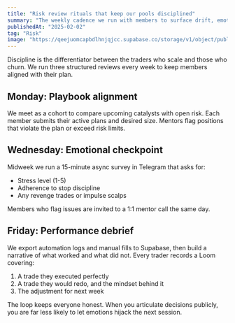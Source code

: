 ```yaml
---
title: "Risk review rituals that keep our pools disciplined"
summary: "The weekly cadence we run with members to surface drift, emotional leaks, and capital allocation issues before they become expensive."
publishedAt: "2025-02-02"
tag: "Risk"
image: "https://qeejuomcapbdlhnjqjcc.supabase.co/storage/v1/object/public/magic-portfolio/images/projects/mentor-suite/cover-01.jpg"
---
```


Discipline is the differentiator between the traders who scale and those who churn. We run three structured reviews every week to keep members aligned with their plan.

## Monday: Playbook alignment

We meet as a cohort to compare upcoming catalysts with open risk. Each member submits their active plans and desired size. Mentors flag positions that violate the plan or exceed risk limits.

## Wednesday: Emotional checkpoint

Midweek we run a 15-minute async survey in Telegram that asks for:

- Stress level (1-5)
- Adherence to stop discipline
- Any revenge trades or impulse scalps

Members who flag issues are invited to a 1:1 mentor call the same day.

## Friday: Performance debrief

We export automation logs and manual fills to Supabase, then build a narrative of what worked and what did not. Every trader records a Loom covering:

1. A trade they executed perfectly
2. A trade they would redo, and the mindset behind it
3. The adjustment for next week

The loop keeps everyone honest. When you articulate decisions publicly, you are far less likely to let emotions hijack the next session.
